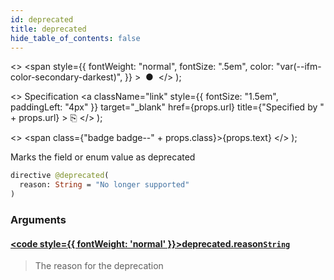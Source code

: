 ```yaml
---
id: deprecated
title: deprecated
hide_table_of_contents: false
---
```


  <>
    <span
      style={{
        fontWeight: "normal",
        fontSize: ".5em",
        color: "var(--ifm-color-secondary-darkest)",
      }}
    >
      &nbsp;●&nbsp;
    </span>
  </>
);

  <>
    Specification
    <a
      className="link"
      style={{ fontSize: "1.5em", paddingLeft: "4px" }}
      target="_blank"
      href={props.url}
      title={"Specified by " + props.url}
    >
      ⎘
    </a>
  </>
);

  <>
    <span class={"badge badge--" + props.class}>{props.text}</span>
  </>
);

Marks the field or enum value as deprecated

```graphql
directive @deprecated(
  reason: String = "No longer supported"
)
```

### Arguments

#### [<code style={{ fontWeight: 'normal' }}>deprecated.<b>reason</b></code>](#)<Bullet />[`String`](/docs/apis-tools/tasklist-api/scalars/string) <Badge class="secondary" text="scalar"/>

> The reason for the deprecation
